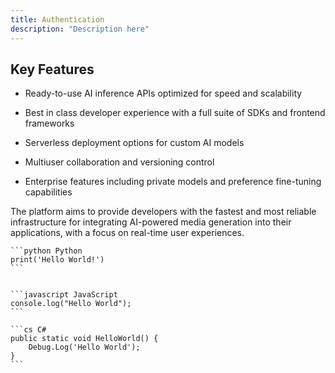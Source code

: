 ```yaml
---
title: Authentication
description: "Description here"
---
```


## Key Features

* Ready-to-use AI inference APIs optimized for speed and scalability

* Best in class developer experience with a full suite of SDKs and frontend frameworks

* Serverless deployment options for custom AI models

* Multiuser collaboration and versioning control

* Enterprise features including private models and preference fine-tuning capabilities

The platform aims to provide developers with the fastest and most reliable infrastructure for integrating AI-powered media generation into their applications, with a focus on real-time user experiences.


<RequestExample>

    ```python Python
    print('Hello World!')
    ```


    ```javascript JavaScript
    console.log("Hello World");
    ```

    ```cs C#
    public static void HelloWorld() {
        Debug.Log('Hello World');
    }
    ```
</RequestExample>